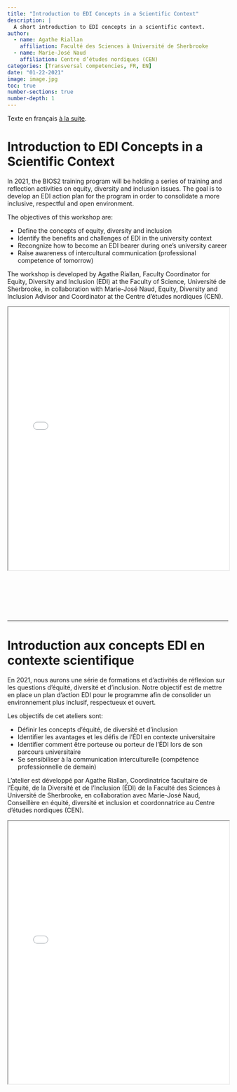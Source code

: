 ```yaml
---
title: "Introduction to EDI Concepts in a Scientific Context"
description: |
  A short introduction to EDI concepts in a scientific context.
author:
  - name: Agathe Riallan
    affiliation: Faculté des Sciences à Université de Sherbrooke
  - name: Marie-José Naud
    affiliation: Centre d’études nordiques (CEN)  
categories: [Transversal competencies, FR, EN]
date: "01-22-2021"
image: image.jpg
toc: true
number-sections: true
number-depth: 1
---
```


Texte en français [à la suite](#introduction-aux-concepts-edi-en-contexte-scientifique).

# Introduction to EDI Concepts in a Scientific Context

In 2021, the BIOS2 training program will be holding a series of training and reflection activities on equity, diversity and inclusion issues. The goal is to develop an EDI action plan for the program in order to consolidate a more inclusive, respectful and open environment.

The objectives of this workshop are:

-   Define the concepts of equity, diversity and inclusion
-   Identify the benefits and challenges of EDI in the university context
-   Recongnize how to become an EDI bearer during one's university career
-   Raise awareness of intercultural communication (professional competence of tomorrow)

The workshop is developed by Agathe Riallan, Faculty Coordinator for Equity, Diversity and Inclusion (EDI) at the Faculty of Science, Université de Sherbrooke, in collaboration with Marie-José Naud, Equity, Diversity and Inclusion Advisor and Coordinator at the Centre d'études nordiques (CEN).

<iframe src="L&#39;equite la Diversite et l&#39;Inclusion_Sciences (BIOS2+_2e cycle - 1h30)_English.pdf" width="100%" height="600px">

</iframe>

<br> <br> <br> <br> <br>

------------------------------------------------------------------------

# Introduction aux concepts EDI en contexte scientifique {#introduction-aux-concepts-edi-en-contexte-scientifique}

En 2021, nous aurons une série de formations et d'activités de réflexion sur les questions d'équité, diversité et d'inclusion. Notre objectif est de mettre en place un plan d'action EDI pour le programme afin de consolider un environnement plus inclusif, respectueux et ouvert.

Les objectifs de cet ateliers sont:

-   Définir les concepts d'équité, de diversité et d'inclusion
-   Identifier les avantages et les défis de l'ÉDI en contexte universitaire
-   Identifier comment être porteuse ou porteur de l'ÉDI lors de son parcours universitaire
-   Se sensibiliser à la communication interculturelle (compétence professionnelle de demain)

L'atelier est développé par Agathe Riallan, Coordinatrice facultaire de l'Équité, de la Diversité et de l'Inclusion (ÉDI) de la Faculté des Sciences à Université de Sherbrooke, en collaboration avec Marie-José Naud, Conseillère en équité, diversité et inclusion et coordonnatrice au Centre d'études nordiques (CEN).

<iframe src="L&#39;equite la Diversite et l&#39;Inclusion_Sciences (BIOS2+_2e cycle - 1h30)_Francais.pdf" width="100%" height="600px">

</iframe>

<br> <br> <br> <br>
